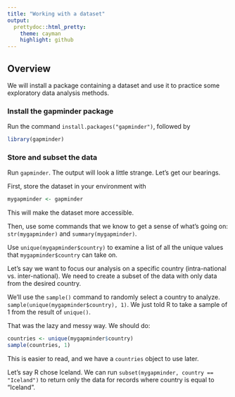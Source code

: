 ```yaml
---
title: "Working with a dataset"
output:
  prettydoc::html_pretty:
    theme: cayman
    highlight: github
---
```


## Overview

We will install a package containing a dataset and use it to practice some 
exploratory data analysis methods.

### Install the gapminder package

Run the command `install.packages("gapminder")`, followed by 
```r
library(gapminder)
```

### Store and subset the data

Run `gapminder`.  The output will look a little strange.
Let's get our bearings.

First, store the dataset in your environment with
```r
mygapminder <- gapminder
```

This will make the dataset more accessible.

Then, use some commands that we know to get a sense of what's going on:
`str(mygapminder)` and `summary(mygapminder)`.

Use `unique(mygapminder$country)` to examine a list of all the unique values that
`mygapminder$country` can take on.

Let's say we want to focus our analysis on a specific country (intra-national
vs. inter-national). We need to create a subset of the data with only data from
the desired country.

We'll use the `sample()` command to randomly select a country to analyze.
`sample(unique(mygapminder$country), 1)`.  We just told R to take a sample of 1
from the result of `unique()`.

That was the lazy and messy way.  We should do:

```r
countries <- unique(mygapminder$country)
sample(countries, 1)
```

This is easier to read, and we have a `countries` object to use later. 

Let's say R chose Iceland.  We can run 
`subset(mygapminder, country == "Iceland")` to return only the data for records 
where country is equal to "Iceland".